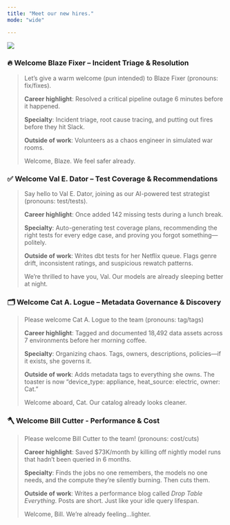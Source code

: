 ```yaml
---
title: "Meet our new hires."
mode: "wide"

---
```

<img src="https://res.cloudinary.com/do5hrgokq/image/upload/v1747747598/all_qwy94r.png" />

### 🔥 **Welcome Blaze Fixer – Incident Triage & Resolution**

> Let’s give a warm welcome (pun intended) to Blaze Fixer (pronouns: fix/fixes).
> 
> 
>**Career highlight**: Resolved a critical pipeline outage 6 minutes before it happened.
> 
>**Specialty**: Incident triage, root cause tracing, and putting out fires before they hit Slack.
> 
>**Outside of work**: Volunteers as a chaos engineer in simulated war rooms. 
> 
> Welcome, Blaze. We feel safer already.
> 

### ✅ **Welcome Val E. Dator – Test Coverage & Recommendations**

> Say hello to Val E. Dator, joining as our AI-powered test strategist (pronouns: test/tests).
> 
> 
>**Career highlight**: Once added 142 missing tests during a lunch break.
> 
>**Specialty**: Auto-generating test coverage plans, recommending the right tests for every edge case, and proving you forgot something—politely.
> 
>**Outside of work**: Writes dbt tests for her Netflix queue. Flags genre drift, inconsistent ratings, and suspicious rewatch patterns.
> 
> We’re thrilled to have you, Val. Our models are already sleeping better at night.
>

### 🗂 **Welcome Cat A. Logue – Metadata Governance & Discovery**

> Please welcome Cat A. Logue to the team (pronouns: tag/tags)
> 
> 
>**Career highlight**: Tagged and documented 18,492 data assets across 7 environments before her morning coffee. 
> 
>**Specialty**: Organizing chaos. Tags, owners, descriptions, policies—if it exists, she governs it.
> 
>**Outside of work**: Adds metadata tags to everything she owns. The toaster is now “device_type: appliance, heat_source: electric, owner: Cat.”
> 
> Welcome aboard, Cat. Our catalog already looks cleaner.
> 


### 🪓 **Welcome Bill Cutter - Performance & Cost**

> Please welcome Bill Cutter to the team! (pronouns: cost/cuts)
> 
> 
> **Career highlight**: Saved $73K/month by killing off nightly model runs that hadn’t been queried in 6 months.
> 
> **Specialty**: Finds the jobs no one remembers, the models no one needs, and the compute they’re silently burning. Then cuts them.
> 
> **Outside of work**: Writes a performance blog called *Drop Table Everything*. Posts are short. Just like your idle query lifespan.
>  
> Welcome, Bill. We’re already feeling...lighter.
>
>
